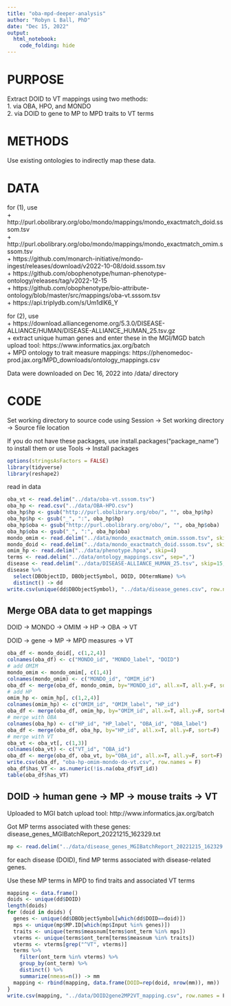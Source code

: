 ```yaml
---
title: "oba-mpd-deeper-analysis"
author: "Robyn L Ball, PhD"
date: "Dec 15, 2022"
output: 
  html_notebook:
    code_folding: hide
---
```


# PURPOSE

Extract DOID to VT mappings using two methods:  
1. via OBA, HPO, and MONDO  
2. via DOID to gene to MP to MPD traits to VT terms  

# METHODS

Use existing ontologies to indirectly map these data.

# DATA

for (1), use  
+ http://purl.obolibrary.org/obo/mondo/mappings/mondo_exactmatch_doid.sssom.tsv  
+ http://purl.obolibrary.org/obo/mondo/mappings/mondo_exactmatch_omim.sssom.tsv  
+ https://github.com/monarch-initiative/mondo-ingest/releases/download/v2022-10-08/doid.sssom.tsv  
+ https://github.com/obophenotype/human-phenotype-ontology/releases/tag/v2022-12-15  
+ https://github.com/obophenotype/bio-attribute-ontology/blob/master/src/mappings/oba-vt.sssom.tsv  
+ https://api.triplydb.com/s/Um1dlK6_Y  

for (2), use  
+ https://download.alliancegenome.org/5.3.0/DISEASE-ALLIANCE/HUMAN/DISEASE-ALLIANCE_HUMAN_25.tsv.gz  
+ extract unique human genes and enter these in the MGI/MGD batch upload tool: https://www.informatics.jax.org/batch  
+ MPD ontology to trait measure mappings: https://phenomedoc-prod.jax.org/MPD_downloads/ontology_mappings.csv  

Data were downloaded on Dec 16, 2022 into /data/ directory

# CODE

Set working directory to source code using Session -> Set working directory -> Source file location

If you do not have these packages, use install.packages("package_name") to install them or use Tools -> Install packages

```r
options(stringsAsFactors = FALSE)
library(tidyverse)
library(reshape2)
```

read in data

```r
oba_vt <- read.delim("../data/oba-vt.sssom.tsv")
oba_hp <- read.csv("../data/OBA-HPO.csv")
oba_hp$hp <- gsub("http://purl.obolibrary.org/obo/", "", oba_hp$hp)
oba_hp$hp <- gsub("_", ":", oba_hp$hp)
oba_hp$oba <- gsub("http://purl.obolibrary.org/obo/", "", oba_hp$oba)
oba_hp$oba <- gsub("_", ":", oba_hp$oba)
mondo_omim <- read.delim("../data/mondo_exactmatch_omim.sssom.tsv", skip = 17)
mondo_doid <- read.delim("../data/mondo_exactmatch_doid.sssom.tsv", skip=16)
omim_hp <- read.delim("../data/phenotype.hpoa", skip=4)
terms <- read.delim("../data/ontology_mappings.csv", sep=",")
disease <- read.delim("../data/DISEASE-ALLIANCE_HUMAN_25.tsv", skip=15, head=T)
disease %>%
  select(DBObjectID, DBObjectSymbol, DOID, DOtermName) %>%
  distinct() -> dd
write.csv(unique(dd$DBObjectSymbol), "../data/disease_genes.csv", row.names = F, quote=F)
```

## Merge OBA data to get mappings

DOID -> MONDO -> OMIM -> HP -> OBA -> VT

DOID -> gene -> MP -> MPD measures -> VT

```r
oba_df <- mondo_doid[, c(1,2,4)]
colnames(oba_df) <- c("MONDO_id", "MONDO_label", "DOID")
# add OMIM
mondo_omim <- mondo_omim[, c(1,4)]
colnames(mondo_omim) <- c("MONDO_id", "OMIM_id")
oba_df <- merge(oba_df, mondo_omim, by="MONDO_id", all.x=T, all.y=F, sort=F)
# add HP
omim_hp <- omim_hp[, c(1,2,4)]
colnames(omim_hp) <- c("OMIM_id", "OMIM_label", "HP_id")
oba_df <- merge(oba_df, omim_hp, by="OMIM_id", all.x=T, all.y=F, sort=F)
# merge with OBA
colnames(oba_hp) <- c("HP_id", "HP_label", "OBA_id", "OBA_label")
oba_df <- merge(oba_df, oba_hp, by="HP_id", all.x=T, all.y=F, sort=F)
# merge with VT
oba_vt <- oba_vt[, c(1,3)]
colnames(oba_vt) <- c("VT_id", "OBA_id")
oba_df <- merge(oba_df, oba_vt, by="OBA_id", all.x=T, all.y=F, sort=F)
write.csv(oba_df, "oba-hp-omim-mondo-do-vt.csv", row.names = F)
oba_df$has_VT <- as.numeric(!is.na(oba_df$VT_id))
table(oba_df$has_VT)
```

## DOID -> human gene -> MP -> mouse traits -> VT 

Uploaded to MGI batch upload tool: http://www.informatics.jax.org/batch

Got MP terms associated with these genes: disease_genes_MGIBatchReport_20221215_162329.txt

```r
mp <- read.delim("../data/disease_genes_MGIBatchReport_20221215_162329.txt")
```

for each disease (DOID), find MP terms associated with disease-related genes.

Use these MP terms in MPD to find traits and associated VT terms

```r
mapping <- data.frame()
doids <- unique(dd$DOID)
length(doids)
for (doid in doids) {
  genes <- unique(dd$DBObjectSymbol[which(dd$DOID==doid)])
  mps <- unique(mp$MP.ID[which(mp$Input %in% genes)])
  traits <- unique(terms$measnum[terms$ont_term %in% mps])
  vterms <- unique(terms$ont_term[terms$measnum %in% traits])
  vterms <- vterms[grep("^VT", vterms)]
  terms %>%
    filter(ont_term %in% vterms) %>%
    group_by(ont_term) %>%
    distinct() %>%
    summarize(nmeas=n()) -> mm
  mapping <- rbind(mapping, data.frame(DOID=rep(doid, nrow(mm)), mm))
}
write.csv(mapping, "../data/DOID2gene2MP2VT_mapping.csv", row.names = F)
```


